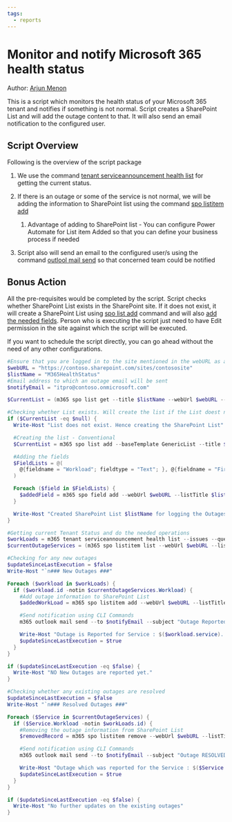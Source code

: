 ```yaml
---
tags:
  - reports
---
```



# Monitor and notify Microsoft 365 health status

Author: [Arjun Menon](https://arjunumenon.com/tenant-status-solution-m365cli/)

This is a script which monitors the health status of your Microsoft 365 tenant and notifies if something is not normal. Script creates a SharePoint List and will add the outage content to that. It will also send an email notification to the configured user.

## Script Overview

Following is the overview of the script package

1. We use the command [tenant serviceannouncement health list](https://pnp.github.io/cli-microsoft365/cmd/tenant/serviceannouncement/serviceannouncement-health-list/)  for getting the current status.

2. If there is an outage or some of the service is not normal, we will be adding the information to SharePoint list using the command [spo listitem add](https://pnp.github.io/cli-microsoft365/cmd/spo/listitem/listitem-add/)
   1. Advantage of adding to SharePoint list - You can configure Power Automate for List item Added so that you can define your business process if needed
3. Script also will send an email to the configured user/s using the command [outlool mail send](https://pnp.github.io/cli-microsoft365/cmd/outlook/mail/mail-send/) so that concerned team could be notified

## Bonus Action

All the pre-requisites would be completed by the script. Script checks whether SharePoint List exists in the SharePoint site. If it does not exist, it will create a SharePoint List using [spo list add](https://pnp.github.io/cli-microsoft365/cmd/spo/list/list-add/) command and will also [add the needed fields](https://pnp.github.io/cli-microsoft365/cmd/spo/field/field-add/). Person who is executing the script just need to have Edit permission in the site against which the script will be executed.

If you want to schedule the script directly, you can go ahead without the need of any other configurations.

<Tabs>
  <TabItem value="PowerShell">

  ```powershell
  #Ensure that you are logged in to the site mentioned in the webURL as a user who has Edit Permission
  $webURL = "https://contoso.sharepoint.com/sites/contososite"
  $listName = "M365HealthStatus"
  #Email address to which an outage email will be sent
  $notifyEmail = "itpro@contoso.onmicrosoft.com"

  $CurrentList = (m365 spo list get --title $listName --webUrl $webURL --output json) | ConvertFrom-Json

  #Checking whether List exists. Will create the list if the List doest not exist
  if ($CurrentList -eq $null) {
    Write-Host "List does not exist. Hence creating the SharePoint List"

    #Creating the list - Conventional
    $CurrentList = m365 spo list add --baseTemplate GenericList --title $listName --webUrl $webURL

    #Adding the fields
    $FieldLists = @(
      @{fieldname = "Workload"; fieldtype = "Text"; }, @{fieldname = "FirstIdentifiedDate"; fieldtype = "DateTime"; }, @{fieldname = "WorkflowJSONData"; fieldtype = "Note"; }
    )

    Foreach ($field in $FieldLists) {
      $addedField = m365 spo field add --webUrl $webURL --listTitle $listName --xml "<Field Type='$($field.fieldtype)' DisplayName='$($field.fieldname)' Required='FALSE' EnforceUniqueValues='FALSE' Indexed='FALSE' StaticName='$($field.fieldname)' Name='$($field.fieldname)'></Field>" --options AddFieldToDefaultView
    }

    Write-Host "Created SharePoint List $listName for logging the Outages."
  }

  #Getting current Tenant Status and do the needed operations
  $workLoads = m365 tenant serviceannouncement health list --issues --query "[?status != 'serviceOperational']" --output json | ConvertFrom-Json
  $currentOutageServices = (m365 spo listitem list --webUrl $webURL --listTitle $listName --fields "Title, Workload, Id" --output json).Replace("ID", "_ID") | ConvertFrom-Json

  #Checking for any new outages
  $updateSinceLastExecution = $false
  Write-Host "`n### New Outages ###"

  Foreach ($workload in $workLoads) {
    if ($workload.id -notin $currentOutageServices.Workload) {
      #Add outage information to SharePoint List
      $addedWorkLoad = m365 spo listitem add --webUrl $webURL --listTitle $listName --contentType Item --Title $workload.service --Workload $workload.id --FirstIdentifiedDate (Get-Date -Date $workload.issues[$workload.issues.Count -1].startDateTime) --WorkflowJSONData (Out-String -InputObject $workload -Width 400)

      #Send notification using CLI Commands
      m365 outlook mail send --to $notifyEmail --subject "Outage Reported in $($workload.service)" --bodyContents "An outage has been reported for the Service : $($workload.service) <a href='$webURL/Lists/$listName'>Access the Health Status List</a>" --bodyContentType HTML --saveToSentItems false

      Write-Host "Outage is Reported for Service : $($workload.service). Please access $webURL/Lists/$listName for more information"
      $updateSinceLastExecution = $true
    }
  }

  if ($updateSinceLastExecution -eq $false) {
    Write-Host "NO New Outages are reported yet."
  }

  #Checking whether any existing outages are resolved
  $updateSinceLastExecution = $false
  Write-Host "`n### Resolved Outages ###"

  Foreach ($Service in $currentOutageServices) {
    if ($Service.Workload -notin $workLoads.id) {
      #Removing the outage information from SharePoint List
      $removedRecord = m365 spo listitem remove --webUrl $webURL --listTitle $listName --id $Service.Id --force

      #Send notification using CLI Commands
      m365 outlook mail send --to $notifyEmail --subject "Outage RESOLVED for $($Service.Title)" --bodyContents "Outage which was reported for the Service : $($Service.Title) is RESOLVED." --bodyContentType HTML --saveToSentItems false

      Write-Host "Outage which was reported for the Service : $($Service.Title) is now RESOLVED."
      $updateSinceLastExecution = $true
    }
  }

  if ($updateSinceLastExecution -eq $false) {
    Write-Host "No further updates on the existing outages"
  }
  ```

  </TabItem>
</Tabs>


